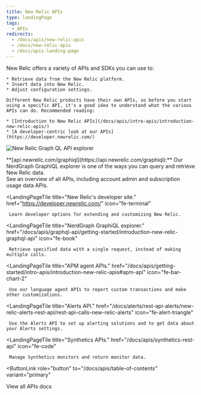 ```yaml
---
title: New Relic APIs
type: landingPage
tags:
  - APIs
redirects:
  - /docs/apis/new-relic-apis
  - /docs/new-relic-apis
  - /docs/apis-landing-page
---
```


<LandingPageHero>
  <HeroContent>
    New Relic offers a variety of APIs and SDKs you can use to:

    * Retrieve data from the New Relic platform.
    * Insert data into New Relic.
    * Adjust configuration settings.

    Different New Relic products have their own APIs, so before you start using a specific API, it's a good idea to understand what the various APIs can do. Recommended reading:

    * [Introduction to New Relic APIs](/docs/apis/intro-apis/introduction-new-relic-apis/) 
    * [A developer-centric look at our APIs](https://developer.newrelic.com/)
  </HeroContent>

  ![New Relic Graph QL API explorer](./images/new-relic-graph-ql-api-explorer.png "new-relic-graph-ql-api-explorer.png")

  <figcaption>
    **[api.newrelic.com/graphiql](https://api.newrelic.com/graphiql):** Our NerdGraph GraphiQL explorer is one of the ways you can query and retrieve New Relic data.
  </figcaption>
</LandingPageHero>

<LandingPageTileGrid>
  <LandingPageTile
    title="Introduction to APIs."
    href="/docs/apis/intro-apis/introduction-new-relic-apis/"
    icon="fe-map"
  >
     See an overview of all APIs, including account admin and subscription usage data APIs.
  </LandingPageTile>

  <LandingPageTile
    title="New Relic's developer site."
    href="https://developer.newrelic.com/"
    icon="fe-terminal"
  >
     Learn developer options for extending and customizing New Relic.
  </LandingPageTile>

  <LandingPageTile
    title="NerdGraph GraphiQL explorer."
    href="/docs/apis/graphql-api/getting-started/introduction-new-relic-graphql-api"
    icon="fe-book"
  >
     Retrieve specified data with a single request, instead of making multiple calls.
  </LandingPageTile>

  <LandingPageTile
    title="APM agent APIs."
    href="/docs/apis/getting-started/intro-apis/introduction-new-relic-apis#apm-api"
    icon="fe-bar-chart-2"
  >
     Use our language agent APIs to report custom transactions and make other customizations.
  </LandingPageTile>

  <LandingPageTile
    title="Alerts API."
    href="/docs/alerts/rest-api-alerts/new-relic-alerts-rest-api/rest-api-calls-new-relic-alerts"
    icon="fe-alert-triangle"
  >
     Use the Alerts API to set up alerting solutions and to get data about your Alerts settings.
  </LandingPageTile>

  <LandingPageTile
    title="Synthetics APIs."
    href="/docs/apis/synthetics-rest-api"
    icon="fe-code"
  >
     Manage Synthetics monitors and return monitor data.
  </LandingPageTile>
</LandingPageTileGrid>

<ButtonLink
  role="button"
  to="/docs/apis/table-of-contents"
  variant="primary"
>
  View all APIs docs
</ButtonLink>
